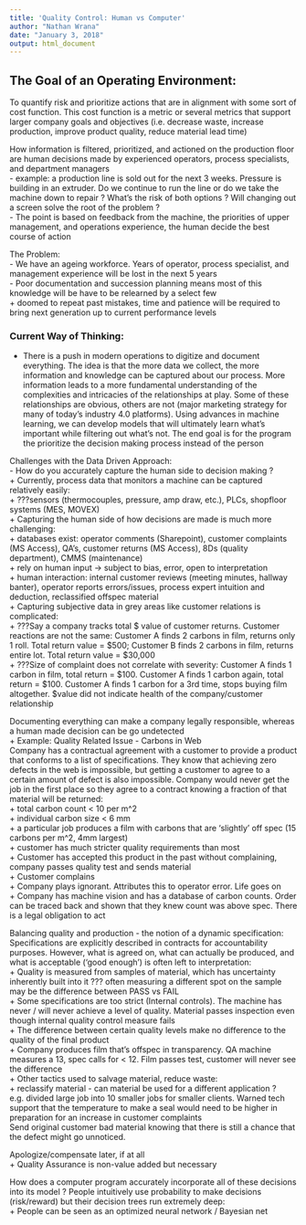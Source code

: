 ```yaml
---
title: 'Quality Control: Human vs Computer'
author: "Nathan Wrana"
date: "January 3, 2018"
output: html_document
---
```


## The Goal of an Operating Environment:  

To quantify risk and prioritize actions that are in alignment with some sort of cost function. This cost function is a metric or several metrics that support larger company goals and objectives (i.e. decrease waste, increase production, improve product quality, reduce material lead time)  

How information is filtered, prioritized, and actioned on the production floor are human decisions made by experienced operators, process specialists, and department managers  
- example: a production line is sold out for the next 3 weeks. Pressure is building in an extruder. Do we continue to run the line or do we take the machine down to repair ? What's the risk of both options ? Will changing out a screen solve the root of the problem ?   
- The point is based on feedback from the machine, the priorities of upper management, and operations experience, the human decide the best course of action    

The Problem:  
- We have an ageing workforce. Years of operator, process specialist, and management experience will be lost in the next 5 years  
- Poor documentation and succession planning means most of this knowledge will be have to be relearned by a select few  
          + doomed to repeat past mistakes, time and patience will be required to bring next generation up to current performance levels    

### Current Way of Thinking:  
- There is a push in modern operations to digitize and document everything. The idea is that the more data we collect, the more information and knowledge can be captured about our process. More information leads to a more fundamental understanding of the complexities and intricacies of the relationships at play. Some of these relationships are obvious, others are not (major marketing strategy for many of today's industry 4.0 platforms). Using advances in machine learning, we can develop models that will ultimately learn what's important while filtering out what's not. The end goal is for the program the prioritize the decision making process instead of the person      

Challenges with the Data Driven Approach:  
- How do you accurately capture the human side to decision making ?     
          + Currently, process data that monitors a machine can be captured relatively easily:  
                    + ???sensors (thermocouples, pressure, amp draw, etc.), PLCs, shopfloor systems (MES, MOVEX)  
          + Capturing the human side of how decisions are made is much more challenging:  
                    + databases exist: operator comments (Sharepoint), customer complaints (MS Access), QA's, customer returns (MS Access), 8Ds (quality department), CMMS (maintenance)  
                    + rely on human input -> subject to bias, error, open to interpretation  
                    + human interaction: internal customer reviews (meeting minutes, hallway banter),  operator reports errors/issues, process expert intuition and deduction, reclassified offspec material  
          + Capturing subjective data in grey areas like customer relations is complicated:  
                    + ???Say a company tracks total $ value of customer returns. Customer reactions are not the same: Customer A finds 2 carbons in film, returns only 1 roll. Total return value = $500; Customer B finds 2 carbons in film, returns entire lot. Total return value = $30,000  
                    + ???Size of complaint does not correlate with severity: Customer A finds 1 carbon in film, total return = $100. Customer A finds 1 carbon again, total return = $100. Customer A finds 1 carbon for a 3rd time, stops buying film altogether. $value did not indicate health of the company/customer relationship   

Documenting everything can make a company legally responsible, whereas a human made decision can be go undetected  
          + Example: Quality Related Issue - Carbons in Web  
          Company has a contractual agreement with a customer to provide a product that conforms to a list of specifications. They know that achieving zero defects in the web is impossible, but getting a customer to agree to a certain amount of defect is also impossible. Company would never get the job in the first place so they agree to a contract knowing a fraction of that material will be returned:  
                    + total carbon count < 10 per m^2  
                    + individual carbon size < 6 mm  
          + a particular job produces a film with carbons that are 'slightly' off spec (15 carbons per m^2, 4mm largest)  
          + customer has much stricter quality requirements than most  
          + Customer has accepted this product in the past without complaining, company passes quality test and sends material   
          + Customer complains  
                    + Company plays ignorant. Attributes this to operator error. Life goes on  
                    + Company has  machine vision and has a database of carbon counts. Order can be traced back and shown that they knew count was above spec. There is a legal obligation to act  

Balancing quality and production - the notion of a dynamic specification:    
Specifications are explicitly described in contracts for accountability purposes. However, what is agreed on, what can actually be produced, and what is acceptable ('good enough') is often left to interpretation:  
          + Quality is measured from samples of material, which has uncertainty inherently built into it 
???	often measuring a different spot on the sample may be the difference between PASS vs FAIL  
          + Some specifications are too strict (Internal controls). The machine has never / will never achieve a level of quality. Material passes inspection even though internal quality control measure fails  
          + The difference between certain quality levels make no difference to the quality of the final product  
          + Company produces film that's offspec in transparency. QA machine measures a 13, spec calls for < 12. Film passes test, customer will never see the difference  
          + Other tactics used to salvage material, reduce waste:  
                    + reclassify material - can material be used for a different application ?  
                    e.g. divided large job into 10 smaller jobs for smaller clients. Warned tech support that the temperature to make a seal would need to be higher in preparation for an increase in customer complaints  
                    Send original customer bad material knowing that there is still a chance that the defect might go unnoticed.  
                    
Apologize/compensate later, if at all  
          + Quality Assurance is non-value added but necessary  

How does a computer program accurately incorporate all of these decisions into its model ? People intuitively use probability to make decisions (risk/reward) but their decision trees run extremely deep:  
          + People can be seen as an optimized neural network / Bayesian net 
